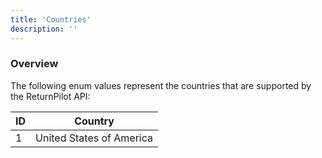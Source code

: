 ```yaml
---
title: 'Countries'
description: ''
---
```


### Overview

The following enum values represent the countries that are supported by the ReturnPilot API:

| ID | Country                  |
|----|--------------------------|
| 1  | United States of America |
